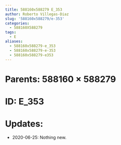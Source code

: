 ```yaml
---
title: 588160x588279 E_353
author: Roberto Villegas-Diaz
slug: '588160x588279/e-353'
categories:
  - 588160X588279
tags:
  - E
aliases:
  - 588160x588279-e_353
  - 588160x588279-e-353
  - 588160x588279-e353
---
```


# **Parents**: 588160 $\times$ 588279
# **ID**: E_353
# **Updates**: 
 - 2020-06-25: Nothing new.
